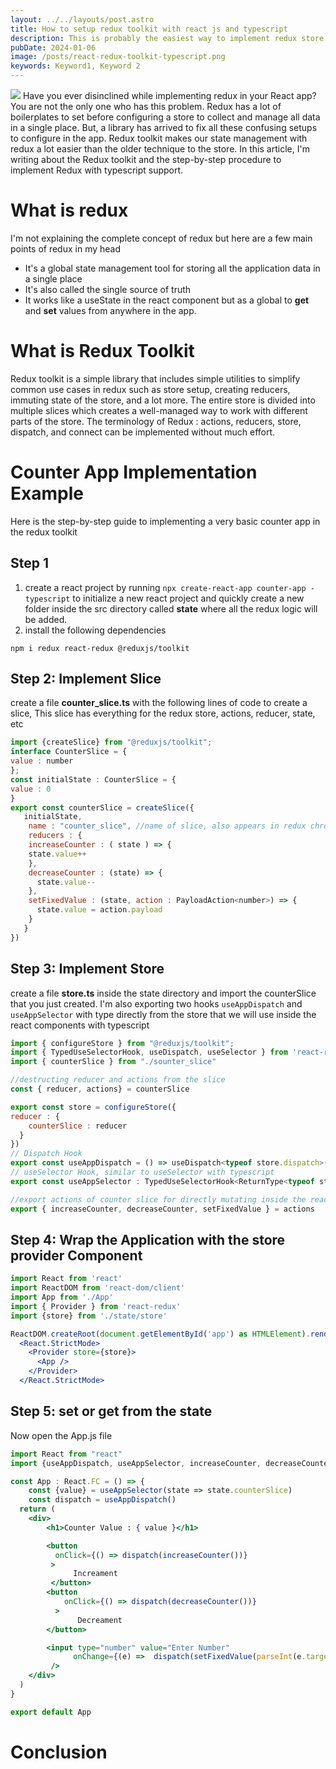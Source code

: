 ```yaml
---
layout: ../../layouts/post.astro
title: How to setup redux toolkit with react js and typescript
description: This is probably the easiest way to implement redux store with typescript using toolkit redux.
pubDate: 2024-01-06
image: /posts/react-redux-toolkit-typescript.png
keywords: Keyword1, Keyword 2
---
```


<img src={frontmatter.image}/>
Have you ever disinclined while implementing redux in your React app? You are not the only one who has this problem. Redux has a lot of boilerplates to set before configuring a store to collect and manage all data in a single place. But, a library has arrived to fix all these confusing setups to configure in the app. Redux toolkit makes our state management with redux a lot easier than the older technique to the store. In this article, I'm writing about the Redux toolkit and the step-by-step procedure to implement Redux with typescript support.

# What is redux

I'm not explaining the complete concept of redux but here are a few main points of redux in my head

- It's a global state management tool for storing all the application data in a single place
- It's also called the single source of truth
- It works like a useState in the react component but as a global to **get** and **set** values from anywhere in the app.

# What is Redux Toolkit

Redux toolkit is a simple library that includes simple utilities to simplify common use cases in redux such as store setup, creating reducers, immuting state of the store, and a lot more. The entire store is divided into multiple slices which creates a well-managed way to work with different parts of the store. The terminology of Redux : actions, reducers, store, dispatch, and connect can be implemented without much effort.

# Counter App Implementation Example

Here is the step-by-step guide to implementing a very basic counter app in the redux toolkit

## Step 1

1. create a react project by running `npx create-react-app counter-app -typescript` to initialize a new react project and quickly create a new folder inside the src directory called **state** where all the redux logic will be added.
2. install the following dependencies

`npm i redux react-redux @reduxjs/toolkit`

## Step 2: Implement Slice

create a file **counter_slice.ts** with the following lines of code to create a slice, This slice has everything for the redux store, actions, reducer, state, etc

```jsx
import {createSlice} from "@reduxjs/toolkit";
interface CounterSlice = {
value : number
};
const initialState : CounterSlice = {
value : 0
}
export const counterSlice = createSlice({
   initialState,
    name : "counter_slice", //name of slice, also appears in redux chrome extension
    reducers : {
    increaseCounter : ( state ) => {
    state.value++
    },
    decreaseCounter : (state) => {
      state.value--
    },
    setFixedValue : (state, action : PayloadAction<number>) => {
      state.value = action.payload
    }
   }
})
```

## Step 3: Implement Store

create a file **store.ts** inside the state directory and import the counterSlice that you just created. I'm also exporting two hooks `useAppDispatch` and `useAppSelector` with type directly from the store that we will use inside the react components with typescript

```jsx
import { configureStore } from "@reduxjs/toolkit";
import { TypedUseSelectorHook, useDispatch, useSelector } from 'react-redux'
import { counterSlice } from "./sounter_slice"

//destructing reducer and actions from the slice
const { reducer, actions} = counterSlice

export const store = configureStore({
reducer : {
    counterSlice : reducer
  }
})
// Dispatch Hook
export const useAppDispatch = () => useDispatch<typeof store.dispatch>()
// useSelector Hook, similar to useSelector with typescript
export const useAppSelector : TypedUseSelectorHook<ReturnType<typeof store.getState>> = useSelector

//export actions of counter slice for directly mutating inside the react components
export { increaseCounter, decreaseCounter, setFixedValue } = actions
```

## Step 4: Wrap the Application with the store provider Component

```jsx
import React from 'react'
import ReactDOM from 'react-dom/client'
import App from './App'
import { Provider } from 'react-redux'
import {store} from './state/store'

ReactDOM.createRoot(document.getElementById('app') as HTMLElement).render(
  <React.StrictMode>
    <Provider store={store}>
      <App />
    </Provider>
  </React.StrictMode>
```

## Step 5: set or get from the state

Now open the App.js file

```jsx
import React from "react"
import {useAppDispatch, useAppSelector, increaseCounter, decreaseCounter, setFixedValue } from "../../state/store"

const App : React.FC = () => {
    const {value} = useAppSelector(state => state.counterSlice)
    const dispatch = useAppDispatch()
  return (
    <div>
        <h1>Counter Value : { value }</h1>

        <button
          onClick={() => dispatch(increaseCounter())}
         >
              Increament
         </button>
        <button
            onClick={() => dispatch(decreaseCounter())}
          >
               Decreament
        </button>

        <input type="number" value="Enter Number"
              onChange={(e) =>  dispatch(setFixedValue(parseInt(e.target.value)))}
         />
    </div>
  )
}

export default App
```

# Conclusion